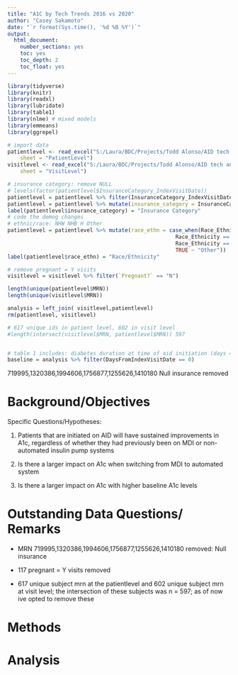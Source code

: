 ```yaml
---
title: "A1C by Tech Trends 2016 vs 2020"
author: "Casey Sakamoto"
date: "`r format(Sys.time(), '%d %B %Y')`"
output:
  html_document:
    number_sections: yes
    toc: yes
    toc_depth: 2
    toc_float: yes
---
```


```r
library(tidyverse)
library(knitr)
library(readxl)
library(lubridate)
library(table1)
library(nlme) # mixed models
library(emmeans)
library(ggrepel)

# import data
patientlevel <- read_excel("S:/Laura/BDC/Projects/Todd Alonso/AID tech and A1c/Data/AID A1c all master.xlsx", 
    sheet = "PatientLevel")
visitlevel <- read_excel("S:/Laura/BDC/Projects/Todd Alonso/AID tech and A1c/Data/AID A1c all master.xlsx", 
    sheet = "VisitLevel")
```

```r
# insurance category: remove NULL
# levels(factor(patientlevel$InsuranceCategory_IndexVisitDate))
patientlevel = patientlevel %>% filter(InsuranceCategory_IndexVisitDate != "NULL")
patientlevel = patientlevel %>% mutate(insurance_category = InsuranceCategory_IndexVisitDate)
label(patientlevel$insurance_category) = "Insurance Category"
# code the demog changes
# ethnic/race: NHW NHB H Other
patientlevel = patientlevel %>% mutate(race_ethn = case_when(Race_Ethnicity == "Hispanic" ~ "H",
                                                     Race_Ethnicity == "Non-Hispanic White" ~ "NH White",
                                                     Race_Ethnicity == "Non-Hispanic Black" ~ "NH Black",
                                                     TRUE ~ "Other"))
label(patientlevel$race_ethn) = "Race/Ethnicity"

# remove pregnant = Y visits
visitlevel = visitlevel %>% filter(`Pregnant?` == "N")

length(unique(patientlevel$MRN))
length(unique(visitlevel$MRN))

analysis = left_join( visitlevel,patientlevel)
rm(patientlevel, visitlevel)

# 617 unique ids in patient level, 602 in visit level
#length(intersect(visitlevel$MRN, patientlevel$MRN)) 597


# table 1 includes: diabetes duration at time of aid initiation (days = 0), age at day = 0, prior insulin use (non aid pump or mdi, sysyem switched to, race/ethn, insurance cat)
baseline = analysis %>% filter(DaysFromIndexVisitDate == 0)


```
719995,1320386,1994606,1756877,1255626,1410180 Null insurance removed



# Background/Objectives

Specific Questions/Hypotheses:

1.	Patients that are initiated on AID will have sustained improvements in A1c, regardless of whether they had previously been on MDI or non-automated insulin pump systems

2.	Is there a larger impact on A1c when switching from MDI to automated system

3.	Is there a larger impact on A1c with higher baseline A1c levels


# Outstanding Data Questions/ Remarks

- MRN 719995,1320386,1994606,1756877,1255626,1410180 removed: Null insurance 
- 117 pregnant = Y visits removed

- 617 unique subject mrn at the patientlevel and 602 unique subject mrn at visit level; the intersection of these subjects was n = 597; as of now ive opted to remove these

# Methods

# Analysis
